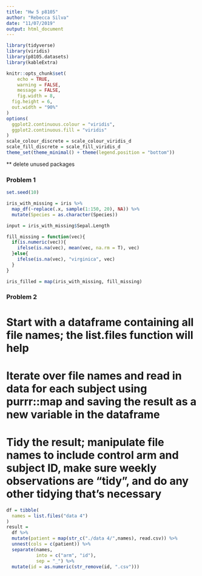 ```yaml
---
title: "Hw 5 p8105"
author: "Rebecca Silva"
date: "11/07/2019"
output: html_document
---
```


```r
library(tidyverse)
library(viridis)
library(p8105.datasets)
library(kableExtra)

knitr::opts_chunk$set(
	echo = TRUE,
	warning = FALSE,
	message = FALSE,
	fig.width = 8, 
  fig.height = 6,
  out.width = "90%"
)
options(
  ggplot2.continuous.colour = "viridis",
  ggplot2.continuous.fill = "viridis"
)
scale_colour_discrete = scale_colour_viridis_d
scale_fill_discrete = scale_fill_viridis_d
theme_set(theme_minimal() + theme(legend.position = "bottom"))
```


** delete unused packages

### Problem 1 

```r
set.seed(10)

iris_with_missing = iris %>% 
  map_df(~replace(.x, sample(1:150, 20), NA)) %>%
  mutate(Species = as.character(Species))

input = iris_with_missing$Sepal.Length

fill_missing = function(vec){
  if(is.numeric(vec)){
    ifelse(is.na(vec), mean(vec, na.rm = T), vec)
  }else{
    ifelse(is.na(vec), "virginica", vec)
  }
}

iris_filled = map(iris_with_missing, fill_missing)

```


### Problem 2 
# Start with a dataframe containing all file names; the list.files function will help
# Iterate over file names and read in data for each subject using purrr::map and saving the result as a new variable in the dataframe
# Tidy the result; manipulate file names to include control arm and subject ID, make sure weekly observations are “tidy”, and do any other tidying that’s necessary
```r
df = tibble(
  names = list.files("data 4")
)
result = 
  df %>% 
  mutate(patient = map(str_c("./data 4/",names), read.csv)) %>% 
  unnest(cols = c(patient)) %>% 
  separate(names, 
           into = c("arm", "id"), 
           sep = "_") %>% 
  mutate(id = as.numeric(str_remove(id, ".csv")))

```


